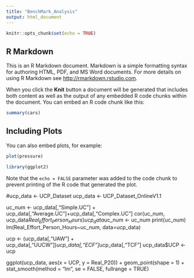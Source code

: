 ```yaml
---
title: "BenchMark_Analysis"
output: html_document
---
```


```r
knitr::opts_chunk$set(echo = TRUE)
```

## R Markdown

This is an R Markdown document. Markdown is a simple formatting syntax for authoring HTML, PDF, and MS Word documents. For more details on using R Markdown see <http://rmarkdown.rstudio.com>.

When you click the **Knit** button a document will be generated that includes both content as well as the output of any embedded R code chunks within the document. You can embed an R code chunk like this:

```r
summary(cars)
```

## Including Plots

You can also embed plots, for example:

```r
plot(pressure)

library(ggplot2)
```

Note that the `echo = FALSE` parameter was added to the code chunk to prevent printing of the R code that generated the plot.

#ucp_data <- UCP_Dataset
ucp_data <- UCP_Dataset_OnlineV1.1

uc_num <- ucp_data[,"Simple.UC"] + ucp_data[,"Average.UC"]+ucp_data[,"Complex.UC"]
cor(uc_num, ucp_data$Real_Effort_Person_Hours)
ucp_data$uc_num <- uc_num
print(uc_num)
lm(Real_Effort_Person_Hours~uc_num, data=ucp_data)

ucp <- (ucp_data[,"UAW"] + ucp_data[,"UUCW"])*ucp_data[,"ECF"]*ucp_data[,"TCF"]
ucp_data$UCP <- ucp

ggplot(ucp_data, aes(x = UCP, y = Real_P20)) +
  geom_point(shape = 1) + stat_smooth(method = "lm",  se = FALSE, fullrange = TRUE)
  


